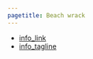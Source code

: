 ```yaml
---
pagetitle: Beach wrack
---
```


- [info_link](https://olympiccoast.noaa.gov/living/marinelife/seaweed/seaweed.html)
- [info_tagline](Wrack consists of kelp and other algae that washes onto beaches from the ocean. Wrack is an essential part of the ecology of the shoreline, providing food and habitat for everything from insects to birds.)



